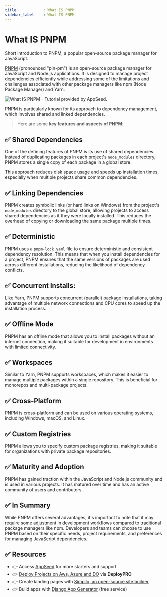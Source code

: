 ```yaml
---
title            : What IS PNPM 
sidebar_label    : What IS PNPM 
---
```


# What IS PNPM

<SubHeading>Short introduction to PNPM, a popular open-source package manager for JavaScript.</SubHeading>

[PNPM](https://pnpm.io/) (pronounced "pin-pm") is an open-source package manager for JavaScript and Node.js applications. 
It is designed to manage project dependencies efficiently while addressing some of the limitations and challenges associated with other package managers like npm (Node Package Manager) and Yarn. 

![What IS PNPM - Tutorial provided by AppSeed.](https://github-production-user-asset-6210df.s3.amazonaws.com/51070104/269238582-ee5e1528-ab9b-467e-8b5e-3d7ab9ea4be9.jpg) 

PNPM is particularly known for its approach to dependency management, which involves shared and linked dependencies.

> Here are some **key features and aspects of PNPM**:

## ✅ **Shared Dependencies** 

One of the defining features of PNPM is its use of shared dependencies. 
Instead of duplicating packages in each project's `node_modules` directory, PNPM stores a single copy of each package in a global store. 

This approach reduces disk space usage and speeds up installation times, especially when multiple projects share common dependencies.

## ✅ **Linking Dependencies** 

PNPM creates symbolic links (or hard links on Windows) from the project's `node_modules` directory to the global store, allowing projects to access shared dependencies as if they were locally installed. 
This reduces the overhead of copying or downloading the same package multiple times.

## ✅ **Deterministic** 

PNPM uses a `pnpm-lock.yaml` file to ensure deterministic and consistent dependency resolution. 
This means that when you install dependencies for a project, PNPM ensures that the same versions of packages are used across different installations, reducing the likelihood of dependency conflicts.

## ✅ **Concurrent Installs:** 

Like Yarn, PNPM supports concurrent (parallel) package installations, taking advantage of multiple network connections and CPU cores to speed up the installation process.

## ✅ **Offline Mode** 

PNPM has an offline mode that allows you to install packages without an internet connection, making it suitable for development in environments with limited connectivity.

## ✅ **Workspaces** 

Similar to Yarn, PNPM supports workspaces, which makes it easier to manage multiple packages within a single repository. This is beneficial for monorepos and multi-package projects.

## ✅ **Cross-Platform** 

PNPM is cross-platform and can be used on various operating systems, including Windows, macOS, and Linux.

## ✅ **Custom Registries** 

PNPM allows you to specify custom package registries, making it suitable for organizations with private package repositories.

## ✅ **Maturity and Adoption** 

PNPM has gained traction within the JavaScript and Node.js community and is used in various projects. It has matured over time and has an active community of users and contributors.

## ✅ In Summary

While PNPM offers several advantages, it's important to note that it may require some adjustment in development workflows compared to traditional package managers like npm. 
Developers and teams can choose to use PNPM based on their specific needs, project requirements, and preferences for managing JavaScript dependencies.

## ✅ Resources

- 👉 Access [AppSeed](https://appseed.us/) for more starters and support 
- 👉 [Deploy Projects on Aws, Azure and DO](https://www.docs.deploypro.dev/) via **DeployPRO**
- 👉 Create landing pages with [Simpllo, an open-source site builder](https://www.simpllo.com/)
- 👉 Build apps with [Django App Generator](https://app-generator.dev/django/) (free service)
